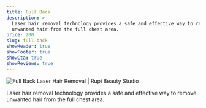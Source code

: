 ```yaml
---
title: Full Back
description: >-
  Laser hair removal technology provides a safe and effective way to remove
  unwanted hair from the full chest area.
price: 200
slug: full-back
showHeader: true
showFooter: true
showCta: true
showReviews: true
---
```


![Full Back Laser Hair Removal | Rupi Beauty Studio](/uploads/services/laser-hair-removal.webp 'Full Back Laser Hair Removal  | Rupi Beauty Studio')

Laser hair removal technology provides a safe and effective way to remove unwanted hair from the full chest area.

